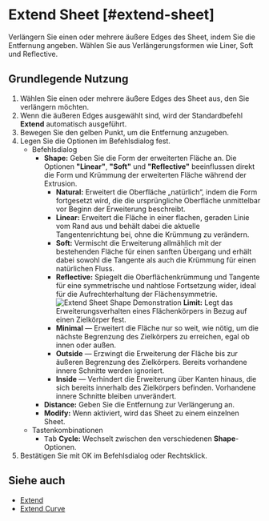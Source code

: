 
# Extend Sheet [#extend-sheet]

<Reference shortcut="" command="Extend" button="" />

Verlängern Sie einen oder mehrere äußere Edges des Sheet, indem Sie die Entfernung angeben. Wählen Sie aus Verlängerungsformen wie Liner, Soft und Reflective.

## Grundlegende Nutzung

1. Wählen Sie einen oder mehrere äußere Edges des Sheet aus, den Sie verlängern möchten.
2. Wenn die äußeren Edges ausgewählt sind, wird der Standardbefehl **Extend** automatisch ausgeführt.
3. Bewegen Sie den gelben Punkt, um die Entfernung anzugeben.
4. Legen Sie die Optionen im Befehlsdialog fest.
    - <Kst>Befehlsdialog</Kst>
        - **Shape:** Geben Sie die Form der erweiterten Fläche an. Die Optionen **"Linear"**, **"Soft"** und **"Reflective"** beeinflussen direkt die Form und Krümmung der erweiterten Fläche während der Extrusion.
            - **Natural:** Erweitert die Oberfläche „natürlich“, indem die Form fortgesetzt wird, die die ursprüngliche Oberfläche unmittelbar vor Beginn der Erweiterung beschreibt. 
            - **Linear:** Erweitert die Fläche in einer flachen, geraden Linie vom Rand aus und behält dabei die aktuelle Tangentenrichtung bei, ohne die Krümmung zu verändern.
            - **Soft:** Vermischt die Erweiterung allmählich mit der bestehenden Fläche für einen sanften Übergang und erhält dabei sowohl die Tangente als auch die Krümmung für einen natürlichen Fluss.
            - **Reflective:** Spiegelt die Oberflächenkrümmung und Tangente für eine symmetrische und nahtlose Fortsetzung wider, ideal für die Aufrechterhaltung der Flächensymmetrie.
            ![Extend Sheet Shape Demonstration](/img/extend-sheet-shape.png)
         **Limit:** Legt das Erweiterungsverhalten eines Flächenkörpers in Bezug auf einen Zielkörper fest.
            - **Minimal** — Erweitert die Fläche nur so weit, wie nötig, um die nächste Begrenzung des Zielkörpers zu erreichen, egal ob innen oder außen.
            - **Outside** — Erzwingt die Erweiterung der Fläche bis zur äußeren Begrenzung des Zielkörpers. Bereits vorhandene innere Schnitte werden ignoriert.
            - **Inside** — Verhindert die Erweiterung über Kanten hinaus, die sich bereits innerhalb des Zielkörpers befinden. Vorhandene innere Schnitte bleiben unverändert.           
        - **Distance:** Geben Sie die Entfernung zur Verlängerung an.
        - **Modify:** Wenn aktiviert, wird das Sheet zu einem einzelnen Sheet.
    - <Kst>Tastenkombinationen</Kst>  
        - <kbd>Tab</kbd> **Cycle:** Wechselt zwischen den verschiedenen **Shape**-Optionen.  
5. Bestätigen Sie mit OK im Befehlsdialog oder Rechtsklick.

<VideoPlayer fileName="extend-sheet"/>

## Siehe auch
- [Extend](extend)
- [Extend Curve](/sketch/extend-curve)